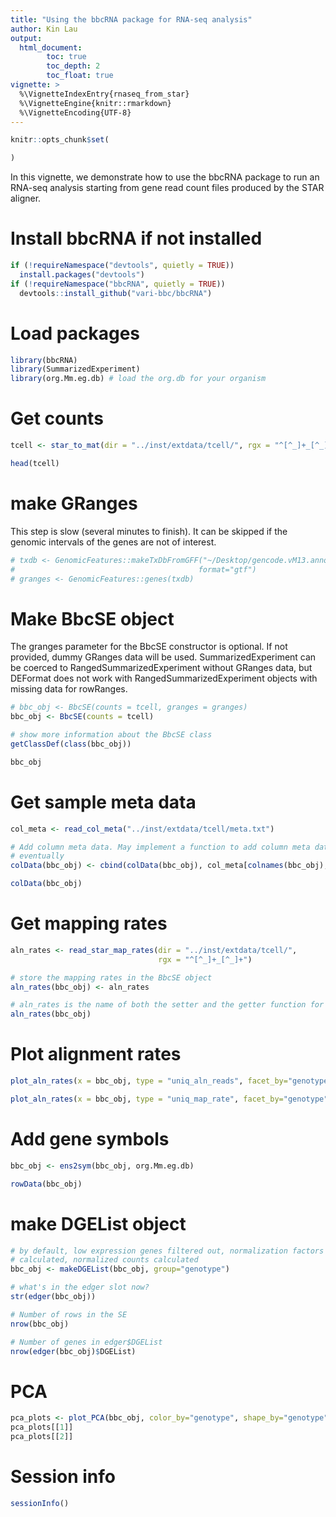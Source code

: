 ```yaml
---
title: "Using the bbcRNA package for RNA-seq analysis"
author: Kin Lau
output: 
  html_document:
        toc: true
        toc_depth: 2
        toc_float: true
vignette: >
  %\VignetteIndexEntry{rnaseq_from_star}
  %\VignetteEngine{knitr::rmarkdown}
  %\VignetteEncoding{UTF-8}
---
```


```r
knitr::opts_chunk$set(

)
```

In this vignette, we demonstrate how to use the bbcRNA package to run an RNA-seq
analysis starting from gene read count files produced by the STAR aligner.

# Install bbcRNA if not installed
```r
if (!requireNamespace("devtools", quietly = TRUE))
  install.packages("devtools")
if (!requireNamespace("bbcRNA", quietly = TRUE))
  devtools::install_github("vari-bbc/bbcRNA")
```


# Load packages

```r
library(bbcRNA)
library(SummarizedExperiment)
library(org.Mm.eg.db) # load the org.db for your organism

```

# Get counts

```r
tcell <- star_to_mat(dir = "../inst/extdata/tcell/", rgx = "^[^_]+_[^_]+", column = 2)

head(tcell)
```

# make GRanges

This step is slow (several minutes to finish). It can be skipped if the genomic 
intervals of the genes are not of interest.

```r
# txdb <- GenomicFeatures::makeTxDbFromGFF("~/Desktop/gencode.vM13.annotation.gtf",
#                                         format="gtf")
# granges <- GenomicFeatures::genes(txdb)
```


# Make BbcSE object

The granges parameter for the BbcSE constructor is optional. If not provided,
dummy GRanges data will be used. SummarizedExperiment can be coerced to 
RangedSummarizedExperiment without GRanges data, but DEFormat does not work
with RangedSummarizedExperiment objects with missing data for rowRanges.
 
```r
# bbc_obj <- BbcSE(counts = tcell, granges = granges)
bbc_obj <- BbcSE(counts = tcell)

# show more information about the BbcSE class
getClassDef(class(bbc_obj))

bbc_obj
```

# Get sample meta data

```r
col_meta <- read_col_meta("../inst/extdata/tcell/meta.txt")

# Add column meta data. May implement a function to add column meta data
# eventually
colData(bbc_obj) <- cbind(colData(bbc_obj), col_meta[colnames(bbc_obj), ])

colData(bbc_obj)
```

# Get mapping rates

```r
aln_rates <- read_star_map_rates(dir = "../inst/extdata/tcell/", 
                                 rgx = "^[^_]+_[^_]+")

# store the mapping rates in the BbcSE object
aln_rates(bbc_obj) <- aln_rates

# aln_rates is the name of both the setter and the getter function for aln_rates
aln_rates(bbc_obj)
```

# Plot alignment rates

```r
plot_aln_rates(x = bbc_obj, type = "uniq_aln_reads", facet_by="genotype", fill="genotype") + ggplot2::theme(legend.position = "none")

plot_aln_rates(x = bbc_obj, type = "uniq_map_rate", facet_by="genotype", fill="genotype") + ggplot2::theme(legend.position = "none")
```

# Add gene symbols
```r
bbc_obj <- ens2sym(bbc_obj, org.Mm.eg.db)

rowData(bbc_obj)
```

# make DGEList object
```r
# by default, low expression genes filtered out, normalization factors
# calculated, normalized counts calculated
bbc_obj <- makeDGEList(bbc_obj, group="genotype")

# what's in the edger slot now?
str(edger(bbc_obj))

# Number of rows in the SE
nrow(bbc_obj)

# Number of genes in edger$DGEList
nrow(edger(bbc_obj)$DGEList)
```
# PCA
```r
pca_plots <- plot_PCA(bbc_obj, color_by="genotype", shape_by="genotype")
pca_plots[[1]]
pca_plots[[2]]
```



# Session info
```r
sessionInfo()
```


